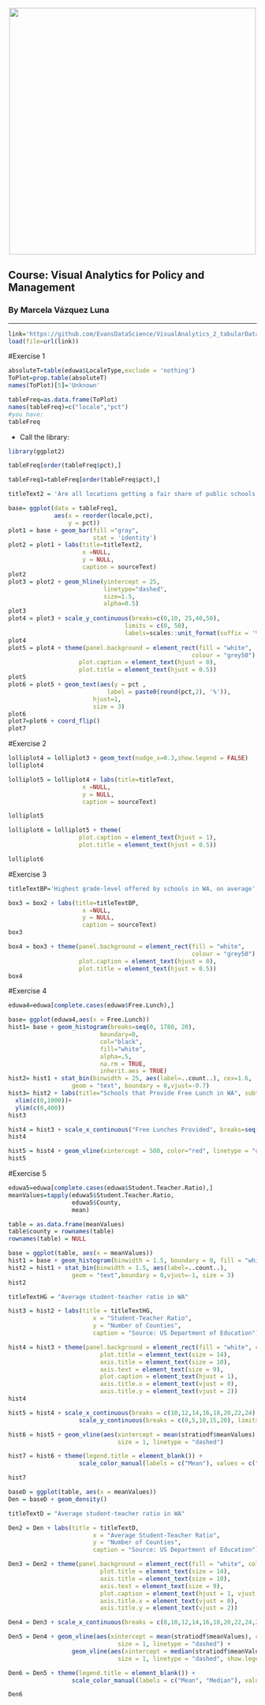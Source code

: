 <br> 
<center><img src="http://i.imgur.com/sSaOozN.png" width="500"></center>

## Course: Visual Analytics for Policy and Management

### By Marcela Vázquez Luna

_____

```r
link='https://github.com/EvansDataScience/VisualAnalytics_2_tabularData/raw/master/data/eduwa.rda'
load(file=url(link))
```

#Exercise 1

```r
absoluteT=table(eduwa$LocaleType,exclude = 'nothing')
ToPlot=prop.table(absoluteT)
names(ToPlot)[5]='Unknown'
```


```r

tableFreq=as.data.frame(ToPlot)
names(tableFreq)=c("locale","pct")
#you have:
tableFreq
```


* Call the library:

```r
library(ggplot2)
```


```r
tableFreq[order(tableFreq$pct),]
```

```r
tableFreq1=tableFreq[order(tableFreq$pct),]
```


```r

titleText2 = 'Are all locations getting a fair share of public schools in WA?'

base= ggplot(data = tableFreq1, 
             aes(x = reorder(locale,pct),
                 y = pct)) 
plot1 = base + geom_bar(fill ="gray",
                        stat = 'identity') 
plot2 = plot1 + labs(title=titleText2,
                     x =NULL, 
                     y = NULL,
                     caption = sourceText)
plot2
plot3 = plot2 + geom_hline(yintercept = 25, 
                           linetype="dashed", 
                           size=1.5,
                           alpha=0.5) 
plot3
plot4 = plot3 + scale_y_continuous(breaks=c(0,10, 25,40,50),
                                 limits = c(0, 50),
                                 labels=scales::unit_format(suffix = '%')) 
plot4
plot5 = plot4 + theme(panel.background = element_rect(fill = "white",
                                                    colour = "grey50"),
                    plot.caption = element_text(hjust = 0), 
                    plot.title = element_text(hjust = 0.5))
plot5
plot6 = plot5 + geom_text(aes(y = pct ,
                            label = paste0(round(pct,2), '%')),
                        hjust=1,
                        size = 3)
plot6
plot7=plot6 + coord_flip()
plot7
```


#Exercise 2


```r
lolliplot4 = lolliplot3 + geom_text(nudge_x=0.3,show.legend = FALSE) 
lolliplot4
```


```r
lolliplot5 = lolliplot4 + labs(title=titleText,
                     x =NULL, 
                     y = NULL,
                     caption = sourceText)

lolliplot5
```


```r
lolliplot6 = lolliplot5 + theme(
                    plot.caption = element_text(hjust = 1),
                    plot.title = element_text(hjust = 0.5))

lolliplot6
```


#Exercise 3

```r
titleTextBP='Highest grade-level offered by schools in WA, on average'

box3 = box2 + labs(title=titleTextBP,
                     x =NULL, 
                     y = NULL,
                     caption = sourceText)
box3

box4 = box3 + theme(panel.background = element_rect(fill = "white",
                                                    colour = "grey50"),
                    plot.caption = element_text(hjust = 0),
                    plot.title = element_text(hjust = 0.5))
box4
```



#Exercise 4


```r
eduwa4=eduwa[complete.cases(eduwa$Free.Lunch),]

base= ggplot(eduwa4,aes(x = Free.Lunch))  
hist1= base + geom_histogram(breaks=seq(0, 1780, 20), 
                          boundary=0, 
                          col="black", 
                          fill="white", 
                          alpha=.5, 
                          na.rm = TRUE, 
                          inherit.aes = TRUE)
hist2= hist1 + stat_bin(binwidth = 25, aes(label=..count..), cex=1.6, 
                  geom = "text", boundary = 0,vjust=-0.7)
hist3= hist2 + labs(title="Schools that Provide Free Lunch in WA", subtitle =sourceText, x="Free Lunches Provided", y="Number of Schools") + 
  xlim(c(0,1000))+
  ylim(c(0,400))
hist3
```

```r
hist4 = hist3 + scale_x_continuous("Free Lunches Provided", breaks=seq(0, 1000, 100), limits = c(0,1000))
hist4
```
```r
hist5 = hist4 + geom_vline(xintercept = 500, color="red", linetype = "dashed")
hist5
```


#Exercise 5

```r
eduwa5=eduwa[complete.cases(eduwa$Student.Teacher.Ratio),]
meanValues=tapply(eduwa5$Student.Teacher.Ratio, 
                  eduwa5$County, 
                  mean)

table = as.data.frame(meanValues)
table$county = rownames(table)
rownames(table) = NULL

```

```r
base = ggplot(table, aes(x = meanValues))
hist1 = base + geom_histogram(binwidth = 1.5, boundary = 0, fill = "white", color = "grey30")
hist2 = hist1 + stat_bin(binwidth = 1.5, aes(label=..count..), 
                  geom = "text",boundary = 0,vjust=-1, size = 3)
hist2
```

```r
titleTextHG = "Average student-teacher ratio in WA"

hist3 = hist2 + labs(title = titleTextHG, 
                        x = "Student-Teacher Ratio",
                        y = "Number of Counties",
                        caption = "Source: US Department of Education")

hist4 = hist3 + theme(panel.background = element_rect(fill = "white", color = "grey50"),
                          plot.title = element_text(size = 14),
                          axis.title = element_text(size = 10),
                          axis.text = element_text(size = 9),
                          plot.caption = element_text(hjust = 1),
                          axis.title.x = element_text(vjust = 0),
                          axis.title.y = element_text(vjust = 2))
hist4

hist5 = hist4 + scale_x_continuous(breaks = c(10,12,14,16,18,20,22,24), limits = c(10,24)) +
                    scale_y_continuous(breaks = c(0,5,10,15,20), limits = c(0,20))

hist6 = hist5 + geom_vline(aes(xintercept = mean(stratiodf$meanValues), color="mean"), 
                               size = 1, linetype = "dashed")

hist7 = hist6 + theme(legend.title = element_blank()) +
                    scale_color_manual(labels = c("Mean"), values = c("green"))

hist7
```

```r
baseD = ggplot(table, aes(x = meanValues))
Den = baseD + geom_density()
```

```r
titleTextD = "Average student-teacher ratio in WA"

Den2 = Den + labs(title = titleTextD, 
                        x = "Average Student-Teacher Ratio",
                        y = "Number of Counties",
                        caption = "Source: US Department of Education")

Den3 = Den2 + theme(panel.background = element_rect(fill = "white", color = "grey50"),
                          plot.title = element_text(size = 14),
                          axis.title = element_text(size = 10),
                          axis.text = element_text(size = 9),
                          plot.caption = element_text(hjust = 1, vjust = 1),
                          axis.title.x = element_text(vjust = 0),
                          axis.title.y = element_text(vjust = 2))

Den4 = Den3 + scale_x_continuous(breaks = c(8,10,12,14,16,18,20,22,24,26), limits = c(8,26))

Den5 = Den4 + geom_vline(aes(xintercept = mean(stratiodf$meanValues), color="mean"), 
                               size = 1, linetype = "dashed") +
                  geom_vline(aes(xintercept = median(stratiodf$meanValues), color="median"),
                               size = 1, linetype = "dashed", show.legend = TRUE)

Den6 = Den5 + theme(legend.title = element_blank()) +
                  scale_color_manual(labels = c("Mean", "Median"), values = c("green", "orange"))

Den6  
```

